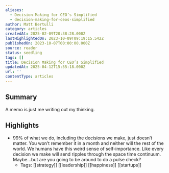 ```yaml
---
aliases:
  - Decision Making for CEO’s Simplified
  - decision-making-for-ceos-simplified
author: Matt Bertulli
category: articles
createdAt: 2025-02-09T20:38:28.000Z
lastHighlightedOn: 2023-10-09T09:19:15.542Z
publishedOn: 2023-10-07T00:00:00.000Z
source: reader
status: seedling
tags: []
title: Decision Making for CEO’s Simplified
updatedAt: 2025-04-12T15:55:18.000Z
url: ''
contentType: articles
---
```

## Summary

A memo is just me writing out my thinking.

## Highlights

- 99% of what we do, including the decisions we make, just doesn’t matter. You won’t remember it in a month and neither will the rest of the world.
  We humans have this weird sense of self-importance. Like every decision we make will send ripples through the space time continuum. Maybe…but are you going to be around to do a pulse check?
    - Tags: [[strategy]] [[leadership]] [[happiness]] [[startups]]
